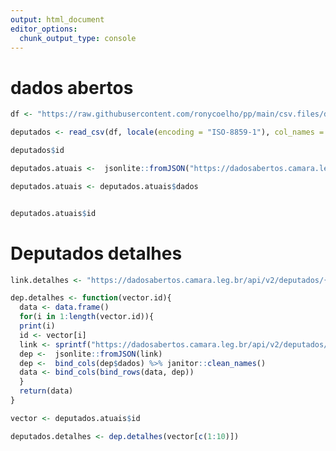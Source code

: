 ---
output: html_document
editor_options: 
  chunk_output_type: console
---
# dados abertos

```{r}
df <- "https://raw.githubusercontent.com/ronycoelho/pp/main/csv.files/deputados.em.exercicio.12.03.21.csv"

deputados <- read_csv(df, locale(encoding = "ISO-8859-1"), col_names = T, col_types = NULL)

deputados$id
```


```{r}
deputados.atuais <-  jsonlite::fromJSON("https://dadosabertos.camara.leg.br/api/v2/deputados")

deputados.atuais <- deputados.atuais$dados


deputados.atuais$id
```

# Deputados detalhes
```{r}
link.detalhes <- "https://dadosabertos.camara.leg.br/api/v2/deputados/{id}"

dep.detalhes <- function(vector.id){
  data <- data.frame()
  for(i in 1:length(vector.id)){
  print(i)
  id <- vector[i]  
  link <- sprintf("https://dadosabertos.camara.leg.br/api/v2/deputados/%s",id)  
  dep <-  jsonlite::fromJSON(link)
  dep <-  bind_cols(dep$dados) %>% janitor::clean_names()
  data <- bind_cols(bind_rows(data, dep))
  }
  return(data)
}

vector <- deputados.atuais$id

deputados.detalhes <- dep.detalhes(vector[c(1:10)])
```


